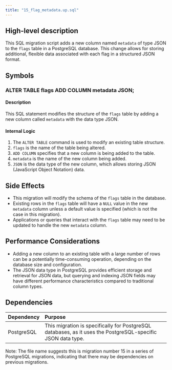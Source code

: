 ```yaml
---
title: "15_flag_metadata.up.sql"
---
```


## High-level description
This SQL migration script adds a new column named `metadata` of type JSON to the `flags` table in a PostgreSQL database. This change allows for storing additional, flexible data associated with each flag in a structured JSON format.

## Symbols

### ALTER TABLE flags ADD COLUMN metadata JSON;
#### Description
This SQL statement modifies the structure of the `flags` table by adding a new column called `metadata` with the data type JSON.

#### Internal Logic
1. The `ALTER TABLE` command is used to modify an existing table structure.
2. `flags` is the name of the table being altered.
3. `ADD COLUMN` specifies that a new column is being added to the table.
4. `metadata` is the name of the new column being added.
5. `JSON` is the data type of the new column, which allows storing JSON (JavaScript Object Notation) data.

## Side Effects
- This migration will modify the schema of the `flags` table in the database.
- Existing rows in the `flags` table will have a `NULL` value in the new `metadata` column unless a default value is specified (which is not the case in this migration).
- Applications or queries that interact with the `flags` table may need to be updated to handle the new `metadata` column.

## Performance Considerations
- Adding a new column to an existing table with a large number of rows can be a potentially time-consuming operation, depending on the database size and configuration.
- The JSON data type in PostgreSQL provides efficient storage and retrieval for JSON data, but querying and indexing JSON fields may have different performance characteristics compared to traditional column types.

## Dependencies
| Dependency | Purpose |
|:-----------|:--------|
| PostgreSQL | This migration is specifically for PostgreSQL databases, as it uses the PostgreSQL-specific JSON data type. |

Note: The file name suggests this is migration number 15 in a series of PostgreSQL migrations, indicating that there may be dependencies on previous migrations.